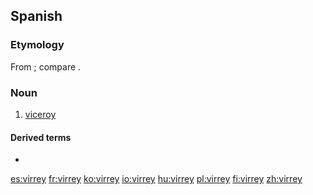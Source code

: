 ==Spanish==

===Etymology===
From {{m|es|rey||king}}; compare {{cog|fr|vice-roi}}.

===Noun===
{{es-noun|m|es|f=virreina}}

# [[viceroy]]

====Derived terms====
* {{l|es|virreinato}}

[[es:virrey]]
[[fr:virrey]]
[[ko:virrey]]
[[io:virrey]]
[[hu:virrey]]
[[pl:virrey]]
[[fi:virrey]]
[[zh:virrey]]